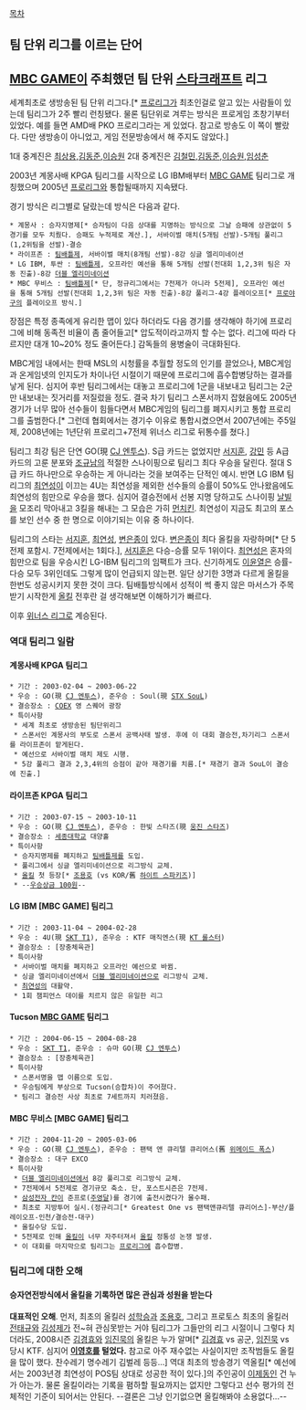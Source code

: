 [[목차]]

== 팀 단위 리그를 이르는 단어 ==
== [[MBC GAME]]이 주최했던 팀 단위 [[스타크래프트]] 리그 ==
세계최초로 생방송된 팀 단위 리그다.[* [[프로리그]]가 최초인걸로 알고 있는 사람들이 있는데 팀리그가 2주 빨리 런칭됐다. 물론 팀단위로 겨루는 방식은 프로게임 초창기부터 있었다. 예를 들면 AMD배 PKO 프로리그라는 게 있었다. 참고로 방송도 이 쪽이 빨랐다. 다만 생방송이 아니었고, 게임 전문방송에서 해 주지도 않았다.]

1대 중계진은 [[최상용]],[[김동준]],[[이승원]]
2대 중계진은 [[김철민]],[[김동준]],[[이승원]],[[임성춘]]

2003년 계몽사배 KPGA 팀리그를 시작으로 LG IBM배부터 [[MBC GAME]] 팀리그로 개칭했으며 2005년 [[프로리그]]와 통합될때까지 지속됐다.

경기 방식은 리그별로 달랐는데 방식은 다음과 같다.
 
 * 계몽사 : 승자지명제[* 승자팀이 다음 상대를 지명하는 방식으로 그날 승패에 상관없이 5경기를 모두 치뤘다. 승패도 누적제로 계산.], 서바이벌 매치(5개팀 선발)-5개팀 풀리그(1,2위팀을 선발)-결승
 * 라이프존 : [[팀배틀]]제, 서바이벌 매치(8개팀 선발)-8강 싱글 엘리미네이션
 * LG IBM, 투싼 : [[팀배틀]]제, 오프라인 예선을 통해 5개팀 선발(전대회 1,2,3위 팀은 자동 진출)-8강 [[더블 엘리미네이션]]
 * MBC 무비스 : [[팀배틀]]제[* 단, 정규리그에서는 7전제가 아니라 5전제], 오프라인 예선을 통해 5개팀 선발(전대회 1,2,3위 팀은 자동 진출)-8강 풀리그-4강 플레이오프[* [[프로야구]]의 플레이오프 방식.]

장점은 특정 종족에게 유리한 맵이 있다 하더라도 다음 경기를 생각해야 하기에 프로리그에 비해 동족전 비율이 좀 줄어들고[* 압도적이라고까지 할 수는 없다. 리그에 따라 다르지만 대개 10~20% 정도 줄어든다.] 감독들의 용병술이 극대화된다.

MBC게임 내에서는 한때 MSL의 시청률을 추월할 정도의 인기를 끌었으나, MBC게임과 온게임넷의 인지도가 차이나던 시절이기 때문에 프로리그에 흡수합병당하는 결과를 낳게 된다. 심지어 후반 팀리그에서는 대놓고 프로리그에 1군을 내보내고 팀리그는 2군만 내보내는 짓거리를 저질렀을 정도. 결국 차기 팀리그 스폰서까지 잡혔음에도 2005년 경기가 너무 많아 선수들이 힘들다면서 MBC게임의 팀리그를 폐지시키고 통합 프로리그를 출범한다.[* 그런데 협회에서는 경기수 이유로 통합시켰으면서 2007년에는 주5일제, 2008년에는 1년단위 프로리그+7전제 위너스 리그로 뒤통수를 쳤다.]

팀리그 최강 팀은 단연 GO(現 [[CJ 엔투스]]). S급 카드는 없었지만 [[서지훈]], [[강민]] 등 A급 카드의 고룬 분포와 [[조규남]]의 적절한 스나이핑으로 팀리그 최다 우승을 달린다. 절대 S급 카드 하나만으로 우승하는 게 아니라는 것을 보여주는 단적인 예시. 반면 LG IBM 팀리그의 [[최연성]]이 이끄는 4U는 최연성을 제외한 선수들의 승률이 50%도 안나왔음에도 최연성의 힘만으로 우승을 했다. 심지어 결승전에서 선봉 지명 당하고도 스나이핑 [[날빌]]을 모조리 막아내고 3킬을 해내는 그 모습은 가히 [[먼치킨]]. 최연성이 지금도 최고의 포스를 보인 선수 중 한 명으로 이야기되는 이유 중 하나이다.

팀리그의 스타는 [[서지훈]], [[최연성]], [[변은종]]이 있다. [[변은종]]이 최다 올킬을 자랑하며[* 단 5전제 포함시. 7전제에서는 1회다.], [[서지훈]]은 다승-승률 모두 1위이다. [[최연성]]은 혼자의 힘만으로 팀을 우승시킨 LG-IBM 팀리그의 임팩트가 크다. 신기하게도 [[이윤열]]은 승률-다승 모두 3위인데도 그렇게 많이 언급되지 않는편. 일단 상기한 3명과 다르게 올킬을 한번도 성공시키지 못한 것이 크다. 팀배틀방식에서 성적이 썩 좋지 않은 마서스가 주목 받기 시작한게 [[올킬]] 전후란 걸 생각해보면 이해하기가 빠르다.

이후 [[위너스 리그]]로 계승된다.

=== 역대 팀리그 일람 ===
==== '''계몽사배 KPGA 팀리그''' ====
 * 기간 : 2003-02-04 ~ 2003-06-22
 * 우승 : GO(現 [[CJ 엔투스]]), 준우승 : Soul(現 [[STX SouL]])
 * 결승장소 : [[COEX]] 영 스퀘어 광장
 * 특이사항
  * 세계 최초로 생방송된 팀단위리그
  * 스폰서인 계몽사의 부도로 스폰서 공백사태 발생. 후에 이 대회 결승전,차기리그 스폰서를 라이프존이 맡게된다.
  * 예선으로 서바이벌 매치 제도 시행.
  * 5강 풀리그 결과 2,3,4위의 승점이 같아 재경기를 치름.[* 재경기 결과 SouL이 결승에 진출.]
==== '''라이프존 KPGA 팀리그''' ====
 * 기간 : 2003-07-15 ~ 2003-10-11
 * 우승 : GO(現 [[CJ 엔투스]]), 준우승 : 한빛 스타즈(現 [[웅진 스타즈]])
 * 결승장소 : [[세종대학교]] 대양홀
 * 특이사항
  * 승자지명제를 폐지하고 [[팀배틀]]제를 도입.
  * 풀리그에서 싱글 엘리미네이션으로 리그방식 교체.
  * [[올킬]] 첫 등장[* [[조용호]] (vs KOR/舊 [[하이트 스파키즈]])]
  * --[http://pgr21.com/pb/data/humor/%EB%B0%B1%EC%9B%90.jpg 우승상금 100원]--
==== '''LG IBM [MBC GAME] 팀리그''' ====
 * 기간 : 2003-11-04 ~ 2004-02-28
 * 우승 : 4U(現 [[SKT T1]]), 준우승 : KTF 매직엔스(現 [[KT 롤스터]])
 * 결승장소 : [장충체육관]
 * 특이사항
  * 서바이벌 매치를 폐지하고 오프라인 예선으로 바뀜.
  * 싱글 엘리미네이션에서 [[더블 엘리미네이션]]으로 리그방식 교체.
  * [[최연성]]의 대활약.
  * 1회 챔피언스 데이를 치르지 않은 유일한 리그
==== '''Tucson [[MBC GAME]] 팀리그''' ====
 * 기간 : 2004-06-15 ~ 2004-08-28
 * 우승 : [[SKT T1]], 준우승 : 슈마 GO(現 [[CJ 엔투스]])
 * 결승장소 : [장충체육관]
 * 특이사항
  * 스폰서명을 맵 이름으로 도입.
  * 우승팀에게 부상으로 Tucson(승합차)이 주어졌다.
  * 팀리그 결승전 사상 최초로 7세트까지 치러졌음.
==== '''MBC 무비스 [MBC GAME] 팀리그''' ====
 * 기간 : 2004-11-20 ~ 2005-03-06
 * 우승 : GO(現 [[CJ 엔투스]]), 준우승 : 팬택 앤 큐리텔 큐리어스(舊 [[위메이드 폭스]])
 * 결승장소 : 대구 EXCO
 * 특이사항
  * [[더블 엘리미네이션]]에서 8강 풀리그로 리그방식 교체.
  * 7전제에서 5전제로 경기규모 축소. 단, 포스트시즌은 7전제.
  * [[삼성전자 칸]]이 준프로([[주영달]])를 경기에 출전시켰다가 몰수패.
  * 최초로 지방투어 실시.(정규리그[* Greatest One vs 팬택앤큐리텔 큐리어스]-부산/플레이오프-인천/결승전-대구)
  * 올킬수당 도입.
  * 5전제로 인해 [[올킬]]이 너무 자주터져서 [[올킬]] 정통성 논쟁 발생.
  * 이 대회를 마지막으로 팀리그는 [[프로리그]]에 흡수합병.

=== 팀리그에 대한 오해 ===
==== 승자연전방식에서 올킬을 기록하면 많은 관심과 성원을 받는다 ====
'''대표적인 오해'''.
먼저, 최초의 올킬러 [[성학승]]과 [[조용호]], 그리고 프로토스 최초의 올킬러 [[전태규]]와 [[김성제]]가 전~혀 관심못받는 거야 팀리그가 그들만의 리그 시절이니 그렇다 치더라도, 2008시즌 [[김경효]]와 [[임진묵]]의 올킬은 누가 알며[* [[김경효]] vs 공군, [[임진묵]] vs 당시 KTF. 심지어 '''[[이영호]]를 털었다.''' 참고로 아주 재수없는 사실이지만 조작범들도 올킬을 많이 했다. 찬수레기 명수레기 김벌레 등등...] 역대 최초의 방송경기 역올킬[* 예선에서는 2003년경 최연성이 POS팀 상대로 성공한 적이 있다.]의 주인공이 [[이제동]]인 건 누가 아는가.
물론 올킬이라는 기록을 폄하할 필요까지는 없지만 그렇다고 선수 평가의 전체적인 기준이 되어서는 안된다. --결론은 그냥 인기없으면 올킬해봐야 소용없다...--
